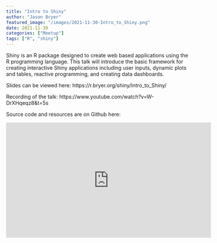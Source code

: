 ```yaml
---
title: "Intro to Shiny"
author: "Jason Bryer"
featured_image: "/images/2021-11-30-Intro_to_Shiny.png"
date: 2021-11-30
categories: ["Meetup"]
tags: ["R", "shiny"]
---
```


Shiny is an R package designed to create web based applications using the R programming language. This talk will introduce the basic framework for creating interactive Shiny applications including user inputs, dynamic plots and tables, reactive programming, and creating data dashboards.

Slides can be viewed here: https://r.bryer.org/shiny/Intro_to_Shiny/

Recording of the talk: https://www.youtube.com/watch?v=W-DrXHqeqz8&t=5s

Source code and resources are on Github here: 

<iframe width="560" height="315" src="https://www.youtube.com/embed/W-DrXHqeqz8" title="YouTube video player" frameborder="0" allow="accelerometer; autoplay; clipboard-write; encrypted-media; gyroscope; picture-in-picture" allowfullscreen></iframe>

